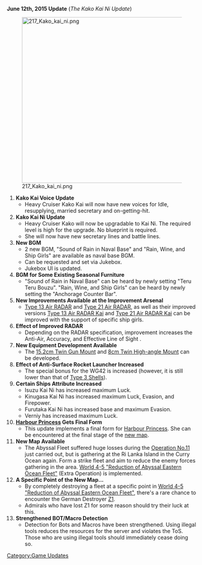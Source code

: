 '''June 12th, 2015 Update''' (''The Kako Kai Ni Update'')

[[File:217_Kako_kai_ni.png|440px]]
#'''Kako Kai Voice Update'''
#*Heavy Cruiser Kako Kai will now have new voices for Idle, resupplying, married secretary and on-getting-hit.
#'''Kako Kai Ni Update'''
#*Heavy Cruiser Kako will now be upgradable to Kai Ni. The required level is high for the upgrade. No blueprint is required.
#*She will now have new secretary lines and battle lines.
#'''New BGM'''
#*2 new BGM, "Sound of Rain in Naval Base" and "Rain, Wine, and Ship Girls" are available as naval base BGM.
#*Can be requested and set via Jukebox.
#*Jukebox UI is updated.
#'''BGM for Some Existing Seasonal Furniture'''
#*"Sound of Rain in Naval Base" can be heard by newly setting "Teru Teru Bouzu". "Rain, Wine, and Ship Girls" can be heard by newly setting the "Anchorage Counter Bar".
#'''New Improvements Available at the Improvement Arsenal'''
#*[[Type 13 Air RADAR]] and [[Type 21 Air RADAR]], as well as their improved versions [[Type 13 Air RADAR Kai]] and [[Type 21 Air RADAR Kai]] can be improved with the support of specific ship girls.
#'''Effect of Improved RADAR'''
#*Depending on the RADAR specification, improvement increases the Anti-Air{{AA}}, Accuracy{{Hit}}, and Effective Line of Sight {{LOS}}.
#'''New Equipment Development Available'''
#*The [[15.2cm Twin Gun Mount]] and [[8cm Twin High-angle Mount]] can be developed.
#'''Effect of Anti-Surface Rocket Launcher Increased'''
#*The special bonus for the WG42 is increased (however, it is still lower than that of [[Type 3 Shell|Type 3 Shells]]).
#'''Certain Ships Attribute Increased'''
#*Isuzu Kai Ni has increased maximum Luck{{Luck}}.
#*Kinugasa Kai Ni has increased maximum Luck{{Luck}}, Evasion{{Evasion}}, and Firepower{{Firepower}}.
#*Furutaka Kai Ni has increased base and maximum Evasion{{Evasion}}.
#*Verniy has increased maximum Luck{{Luck}}.
#'''[[Harbour Princess]] Gets Final Form'''
#*This update implements a final form for [[Harbour Princess]]. She can be encountered at the final stage of the [[World 4#4-5|new map]].
#'''New Map Available'''
#*The Abyssal Fleet suffered huge losses during the [[Spring 2015 Event|Operation No.11]] just carried out, but is gathering at the Ri Lanka Island in the Curry Ocean again. Form a strike fleet and aim to reduce the enemy forces gathering in the area. [[World 4#4-5|World 4-5 "Reduction of Abyssal Eastern Ocean Fleet"]] (Extra Operation) is implemented.
#'''A Specific Point of the New Map...'''
#*By completely destroying a fleet at a specific point in [[World 4#4-5|World 4-5 "Reduction of Abyssal Eastern Ocean Fleet"]], there's a rare chance to encounter the German Destroyer [[Z1]].
#*Admirals who have lost Z1 for some reason should try their luck at this.
#'''Strengthened BOT/Macro Detection'''
#*Detection for Bots and Macros have been strengthened. Using illegal tools reduces the resources for the server and violates the ToS. Those who are using illegal tools should immediately cease doing so.

[[Category:Game Updates]]